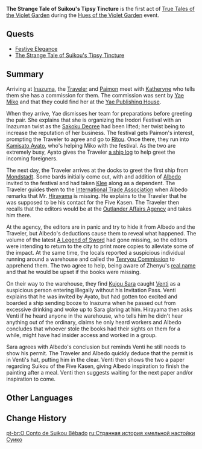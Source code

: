 {{Act Infobox
|image          = <!--The Strange Tale of Suikou's Tipsy Tincture.png-->
|type           = Story
|chapter        = True Tales of the Violet Garden
|actNum         = I
|next           = What the Blue Flowers Left Behind
|ARReq          = 30
|event_name     = Hues of the Violet Garden
}}
'''The Strange Tale of Suikou's Tipsy Tincture''' is the first act of [[True Tales of the Violet Garden]] during the [[Hues of the Violet Garden]] event.

==Quests==
* [[Festive Elegance]]
* [[The Strange Tale of Suikou's Tipsy Tincture (Quest)|The Strange Tale of Suikou's Tipsy Tincture]]

==Summary==
Arriving at [[Inazuma]], the [[Traveler]] and [[Paimon]] meet with [[Katheryne]] who tells them she has a commission for them. The commission was sent by [[Yae Miko]] and that they could find her at the [[Yae Publishing House]].

When they arrive, Yae dismisses her team for preparations before greeting the pair. She explains that she is organizing the Irodori Festival with an Inazuman twist as the [[Sakoku Decree]] had been lifted; her twist being to increase the reputation of her business. The festival gets Paimon's interest, prompting the Traveler to agree and go to [[Ritou]]. Once there, they run into [[Kamisato Ayato]], who's helping Miko with the festival. As the two are extremely busy, Ayato gives the Traveler [[Arrival Schedule|a ship log]] to help greet the incoming foreigners.

The next day, the Traveler arrives at the docks to greet the first ship from [[Mondstadt]]. Some bards initially come out, with and addition of [[Albedo]] invited to the festival and had taken [[Klee]] along as a dependent. The Traveler guides them to the [[International Trade Association]] when Albedo remarks that Mr. [[Hirayama]] is missing. He explains to the Traveler that he was supposed to be his contact for the Five Kasen. The Traveler then recalls that the editors would be at the [[Outlander Affairs Agency]] and takes him there.

At the agency, the editors are in panic and try to hide it from Albedo and the Traveler, but Albedo's deductions cause them to reveal what happened. The volume of the latest [[A Legend of Sword]] had gone missing, so the editors were intending to return to the city to print more copies to alleviate some of the impact. At the same time, the locals reported a suspicious individual running around a warehouse and called the [[Tenryou Commission]] to apprehend them. The two agree to help, being aware of Zhenyu's [[Xingqiu|real name]] and that he would be upset if the books were missing.

On their way to the warehouse, they find [[Kujou Sara]] caught [[Venti]] as a suspicious person entering illegally without his Invitation Pass. Venti explains that he was invited by Ayato, but had gotten too excited and boarded a ship sending booze to Inazuma when he passed out from excessive drinking and woke up to Sara glaring at him. Hirayama then asks Venti if he heard anyone in the warehouse, who tells him he didn't hear anything out of the ordinary, claims he only heard workers and Albedo concludes that whoever stole the books had their sights on them for a while, might have had insider access and worked in a group.

Sara agrees with Albedo's conclusion but reminds Venti he still needs to show his permit. The Traveler and Albedo quickly deduce that the permit is in Venti's hat, putting him in the clear. Venti then shows the two a paper regarding Suikou of the Five Kasen, giving Albedo inspiration to finish the painting after a meal. Venti then suggests waiting for the next paper and/or inspiration to come.

==Other Languages==
{{Other Languages
|en      = The Strange Tale of Suikou's Tipsy Tincture
|zhs     = 翠庵酩酊疑闻
|zhs_rm  = Cuìān Mǐngdǐng Yíwén
|zht     = 翠庵酩酊疑聞
|zht_rm  = Cuìān Mǐngdǐng Yíwén
|zh_tl   = 
|ja      = 酔いどれ翠庵の怪しき事件
|ja_rm   = Yoidore Suikou no Ayashiki Jiken
|ja_tl   = The Strange Case of Suikou the Drunkard
|ko      = 취중 취암의 괴이한 사건
|ko_rm   = Chwijung Chwi'am-ui Goe'ihan Sageon
|ko_tl   = The Strange Case of Drunken Suikou
|es      = El cuento de Suikou el borracho
|es_tl   = The Tale of Suikou the Drunkard
|fr      = L'étrange histoire de la teinture d'ivresse de Suikou
|fr_tl   = The Strange Story of Suikou's Dye of Drunkenness
|ru      = Странная история хмельной настойки Суико
|ru_tl   = The Strange Tale of Suikou's Tipsy Tincture
|th      = เรื่องเล่าประหลาดของขี้เมา Suikou
|th_rm   = 
|th_tl   = The Strange Tales of Suikou the Drunkard
|vi      = Câu Chuyện Đáng Ngờ Về Suikou Say Rượu
|vi_tl   = 
|de      = Die mysteriöse Geschichte von Suikou dem Trunkenbold
|de_tl   = The Mysterious Story of Suikou the Drunkard
|id      = Kisah Aneh Si Pemabuk Suikou
|id_tl   = Strange Story of The Drunkard Suikou
|pt      = O Conto de Suikou Bêbado
|pt_tl   = The Tale of Drunk Suikou
|tr      = Suikou'nun Sarhoş Eden Karışımının Garip Hikayesi
|tr_tl   = 
|it      = La strana storia di Suikou l'ubriacone
|it_tl   = 
}}

==Change History==
{{Change History|2.6}}

[[pt-br:O Conto de Suikou Bêbado]]
[[ru:Странная история хмельной настойки Суико]]